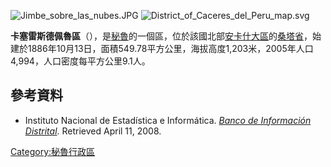 [[Image:Jimbe_sobre_las_nubes.JPG|right]]
[[Image:District_of_Caceres_del_Peru_map.svg|right]]

'''卡塞雷斯德佩魯區'''（{{lang-es|Distrito de Cáceres del Perú}}），是[[秘魯|秘魯]]的一個區，位於該國北部[[安卡什大區|安卡什大區]]的[[桑塔省|桑塔省]]，始建於1886年10月13日，面積549.78平方公里，海拔高度1,203米，2005年人口4,994，人口密度每平方公里9.1人。

==參考資料==
*{{es icon}} Instituto Nacional de Estadística e Informática. ''[https://web.archive.org/web/20080410165254/http://desa.inei.gob.pe/mapas/bid/ Banco de Información Distrital]''. Retrieved April 11, 2008.

{{coord|9|00|00|S|78|10|01|W|type:adm3rd_source:kolossus-itwiki|display=title}}

{{Peru-geo-stub}}
[[Category:秘魯行政區|Category:秘魯行政區]]